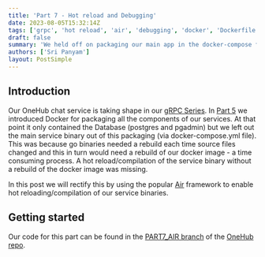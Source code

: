 ```yaml
---
title: 'Part 7 - Hot reload and Debugging'
date: 2023-08-05T15:32:14Z
tags: ['grpc', 'hot reload', 'air', 'debugging', 'docker', 'Dockerfile']
draft: false
summary: 'We held off on packaging our main app in the docker-compose file since go binaries could not be hot reloaded (on file changes) by default.  We will use the popular Air framework to enable hot reloading of our service on file changes and then package this via docker.  We will also enable remote debugging of these services running in Docker'
authors: ['Sri Panyam']
layout: PostSimple
---
```


## Introduction

Our OneHub chat service is taking shape in our [gRPC Series](/blog/grpc-series/index).  In [Part 5]() we introduced Docker for packaging all the components of our services.  At that point it only contained the Database (postgres and pgadmin) but we left out the main service binary out of this packaging (via docker-compose.yml file).  This was because go binaries needed a rebuild each time source files changed and this in turn would need a rebuild of our docker image - a time consuming process.  A hot reload/compilation of the service binary without a rebuild of the docker image was missing.

In this post we will rectify this by using the popular [Air](https://github.com/cosmtrek/air) framework to enable hot reloading/compilation of our service binaries.

## Getting started

Our code for this part can be found in the [PART7_AIR branch](https://github.com/panyam/onehub/tree/PART7_AIR) of the [OneHub repo](https://github.com/panyam/onehub).

